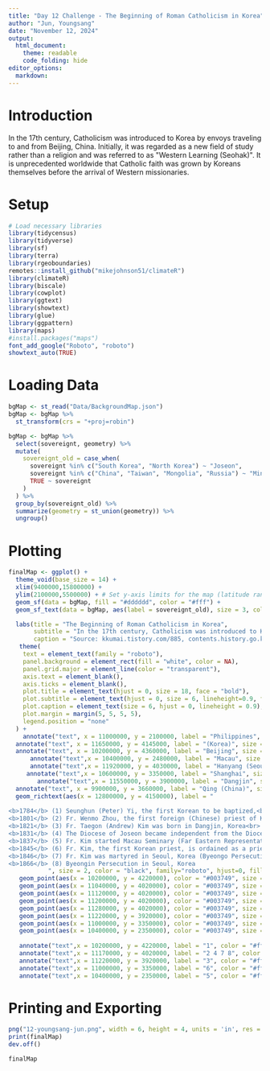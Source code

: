 ```yaml
---
title: "Day 12 Challenge - The Beginning of Roman Catholicism in Korea"
author: "Jun, Youngsang"
date: "November 12, 2024"
output: 
  html_document: 
    theme: readable
    code_folding: hide
editor_options: 
  markdown: 
---
```


# Introduction

In the 17th century, Catholicism was introduced to Korea by envoys traveling to and from Beijing, China. Initially, it was regarded as a new field of study rather than a religion and was referred to as \"Western Learning (Seohak)\". It is unprecedented worldwide that Catholic faith was grown by Koreans themselves before the arrival of Western missionaries.

# Setup
```r
# Load necessary libraries
library(tidycensus)
library(tidyverse)
library(sf)
library(terra)
library(rgeoboundaries)
remotes::install_github("mikejohnson51/climateR")
library(climateR)
library(biscale)
library(cowplot)
library(ggtext)
library(showtext)
library(glue)
library(ggpattern)
library(maps)
#install.packages("maps")
font_add_google("Roboto", "roboto")
showtext_auto(TRUE)
``` 

# Loading Data

``` r
bgMap <- st_read("Data/BackgroundMap.json")
bgMap <- bgMap %>%
  st_transform(crs = "+proj=robin") 

bgMap <- bgMap %>%
  select(sovereignt, geometry) %>%
  mutate(
    sovereignt_old = case_when(
      sovereignt %in% c("South Korea", "North Korea") ~ "Joseon",
      sovereignt %in% c("China", "Taiwan", "Mongolia", "Russia") ~ "Ming-Qing",
      TRUE ~ sovereignt  
    )
  ) %>%
  group_by(sovereignt_old) %>%
  summarize(geometry = st_union(geometry)) %>%
  ungroup()
``` 

# Plotting

```r
finalMap <- ggplot() +
  theme_void(base_size = 14) +
  xlim(9400000,15800000) +
  ylim(2100000,5500000) + # Set y-axis limits for the map (latitude range)
  geom_sf(data = bgMap, fill = "#dddddd", color = "#fff") +
  geom_sf_text(data = bgMap, aes(label = sovereignt_old), size = 3, color = "#aaa", family="roboto")+

  labs(title = "The Beginning of Roman Catholicism in Korea",
       subtitle = "In the 17th century, Catholicism was introduced to Korea by envoys traveling to and from Beijing, China. Initially, it was regarded as a new field of study\nrather than a religion and was referred to as \"Western Learning (Seohak)\". It is unprecedented worldwide that Catholic faith was grown by Koreans\nthemselves before the arrival of Western missionaries.",
       caption = "Source: kkumai.tistory.com/885, contents.history.go.kr/mobile/kc/view.do?levelId=kc_n301400&code=kc_age_30,\nGitHub@yjmark, @weitzman-musa, #30DayMapChallenge #Day12")+
   theme(
    text = element_text(family = "roboto"),
    panel.background = element_rect(fill = "white", color = NA),
    panel.grid.major = element_line(color = "transparent"),         
    axis.text = element_blank(),                                     
    axis.ticks = element_blank(),                                    
    plot.title = element_text(hjust = 0, size = 18, face = "bold"),
    plot.subtitle = element_text(hjust = 0, size = 6, lineheight=0.9, face="italic", margin = margin(b = 3, t = 6)),  # Use element_markdown for ggtext
    plot.caption = element_text(size = 6, hjust = 0, lineheight = 0.9),
    plot.margin = margin(5, 5, 5, 5),
    legend.position = "none"
  ) +
    annotate("text", x = 11000000, y = 2100000, label = "Philippines", size = 3, color = "#aaa", family="roboto") +
  annotate("text", x = 11650000, y = 4145000, label = "(Korea)", size = 3, color = "#aaa", family="roboto") +
  annotate("text", x = 10200000, y = 4360000, label = "Beijing", size = 3, color = "black", family="roboto") +
      annotate("text",x = 10400000, y = 2480000, label = "Macau", size = 3, color = "black", family="roboto") +
      annotate("text",x = 11920000, y = 4030000, label = "Hanyang (Seoul)", size = 3, color = "black", family="roboto") +
     annotate("text",x = 10600000, y = 3350000, label = "Shanghai", size = 3, color = "black", family="roboto") +
        annotate("text",x = 11550000, y = 3900000, label = "Dangjin", size = 3, color = "black", family="roboto") +
  annotate("text", x = 9900000, y = 3660000, label = "Qing (China)", size = 3, color = "#aaa", family="roboto") +
  geom_richtext(aes(x = 12800000, y = 4150000), label = "
 
<b>1784</b> (1) Seunghun (Peter) Yi, the first Korean to be baptized,<br>           received baptism in Beijing, China<br>
<b>1801</b> (2) Fr. Wenmo Zhou, the first foreign (Chinese) priest of Korea,<br>was           martyred in Seoul, Korea (Sinyu Persecution)<br>
<b>1821</b> (3) Fr. Taegon (Andrew) Kim was born in Dangjin, Korea<br>
<b>1831</b> (4) The Diocese of Joseon became independent from the Diocese<br>of Beijing<br>
<b>1837</b> (5) Fr. Kim started Macau Seminary (Far Eastern Representative,<br>           Paris Foreign Missions Society) in Macau and Philippines<br>
<b>1845</b> (6) Fr. Kim, the first Korean priest, is ordained as a priest at a church in Shanghai, China<br>
<b>1846</b> (7) Fr. Kim was martyred in Seoul, Korea (Byeongo Persecution)<br>
<b>1866</b> (8) Byeongin Persecution in Seoul, Korea
           ", size = 2, color = "black", family="roboto", hjust=0, fill = NA, label.color = NA) +
   geom_point(aes(x = 10200000, y = 4220000), color = "#003749", size = 2) +
   geom_point(aes(x = 11040000, y = 4020000), color = "#003749", size = 2) +
   geom_point(aes(x = 11120000, y = 4020000), color = "#003749", size = 2) +
   geom_point(aes(x = 11200000, y = 4020000), color = "#003749", size = 2) +
   geom_point(aes(x = 11280000, y = 4020000), color = "#003749", size = 2) +
   geom_point(aes(x = 11220000, y = 3920000), color = "#003749", size = 2) +
   geom_point(aes(x = 11000000, y = 3350000), color = "#003749", size = 2) +
   geom_point(aes(x = 10400000, y = 2350000), color = "#003749", size = 2) +
  
   annotate("text",x = 10200000, y = 4220000, label = "1", color = "#fff", size = 2, family="roboto") +
   annotate("text",x = 11170000, y = 4020000, label = "2 4 7 8", color = "#fff", size = 2, family="roboto") +
   annotate("text",x = 11220000, y = 3920000, label = "3", color = "#fff", size = 2, family="roboto") +
   annotate("text",x = 11000000, y = 3350000, label = "6", color = "#fff", size = 2, family="roboto") +
   annotate("text",x = 10400000, y = 2350000, label = "5", color = "#fff", size = 2, family="roboto") 
```

# Printing and Exporting

```r
png("12-youngsang-jun.png", width = 6, height = 4, units = 'in', res = 300)
print(finalMap)
dev.off()
```

```r
finalMap
```

